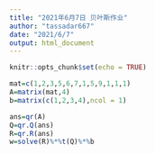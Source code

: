 ```yaml
---
title: "2021年6月7日 贝叶斯作业"
author: "tassadar667"
date: "2021/6/7"
output: html_document
---
```


```r
knitr::opts_chunk$set(echo = TRUE)
```

```r
mat=c(1,2,3,5,6,7,1,5,9,1,1,1)
A=matrix(mat,4)
b=matrix(c(1,2,3,4),ncol = 1)

ans=qr(A)
Q=qr.Q(ans)
R=qr.R(ans)
w=solve(R)%*%t(Q)%*%b

```

